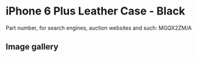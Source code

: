 
# iPhone 6 Plus Leather Case - Black

Part number, for search engines, auction websites and such: MGQX2ZM/A

## Image gallery

<div style={{ width: '100%', maxWidth: '768px' }}>
<GalleryComponent
    images={[
      {
        original: "/everysource/MGQX2.webp",
        thumbnail: "/everypreview/MGQX2.webp",
      },
      {
        original: "/everysource/MGQX2_AV1_GOLD.webp",
        thumbnail: "/everypreview/MGQX2_AV1_GOLD.webp",
      },
      {
        original: "/everysource/MGQX2_AV1_SILVER.webp",
        thumbnail: "/everypreview/MGQX2_AV1_SILVER.webp",
      },
      {
        original: "/everysource/MGQX2_AV1_SPACE_GRAY.webp",
        thumbnail: "/everypreview/MGQX2_AV1_SPACE_GRAY.webp",
      },
      {
        original: "/everysource/MGQX2_AV2.webp",
        thumbnail: "/everypreview/MGQX2_AV2.webp",
      },
      {
        original: "/everysource/MGQX2_AV3.webp",
        thumbnail: "/everypreview/MGQX2_AV3.webp",
      },
      {
        original: "/everysource/MGQX2_AV4.webp",
        thumbnail: "/everypreview/MGQX2_AV4.webp",
      },
      {
        original: "/everysource/MGQX2_AV5.webp",
        thumbnail: "/everypreview/MGQX2_AV5.webp",
      }
    ]}
  />
</div>